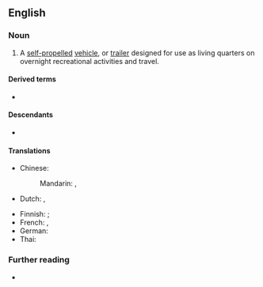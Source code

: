 ==English==

===Noun===
{{en-noun}}

# {{lb|en|North America}} A [[self-propelled]] [[vehicle]], or [[trailer]] designed for use as living quarters on overnight recreational activities and travel.

====Derived terms====
* {{l|en|RV}}

====Descendants====
* {{desc|fr-CA|véhicule récréatif|cal=1}}

====Translations====
{{trans-top|vehicle or trailer}}
* Chinese:
*: Mandarin: {{t|cmn|露營車}}, {{t|cmn|露营车|tr=lùyíngchē}}
* Dutch: {{t+|nl|caravan|m}} {{q|trailer}}, {{t+|nl|camper|m}} {{q|vehicle}}
{{trans-mid}}
* Finnish: {{t+|fi|matkailuauto}} {{qualifier|self-propelled}}; {{t|fi|matkailuvaunu}} {{qualifier|trailer}}
* French: {{t+|fr|camping-car}}, {{t+|fr|véhicule récréatif}} {{qualifier|Quebec}}
* German: {{t+|de|Wohnmobil|n}}
* Thai: {{t|th|รถบ้าน}}
{{trans-bottom}}

===Further reading===
* {{pedia}}

{{topics|en|Vehicles}}